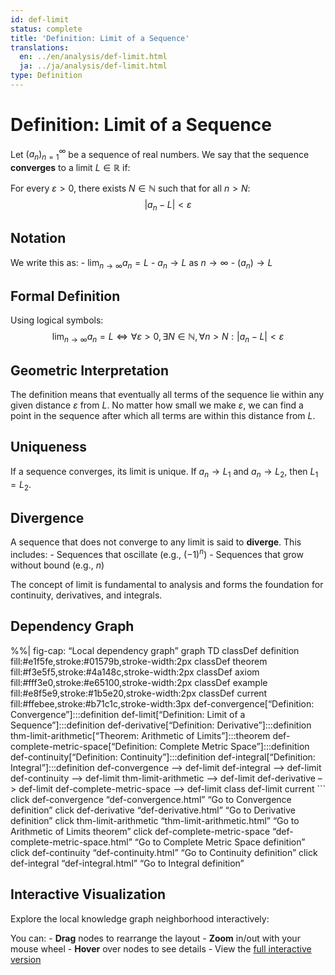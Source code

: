 ```yaml
---
id: def-limit
status: complete
title: 'Definition: Limit of a Sequence'
translations:
  en: ../en/analysis/def-limit.html
  ja: ../ja/analysis/def-limit.html
type: Definition
---
```


# Definition: Limit of a Sequence {#def-limit}

Let $(a_n)_{n=1}^{\infty}$ be a sequence of real numbers. We say that the sequence **converges** to a limit $L \in \mathbb{R}$ if:

For every $\varepsilon > 0$, there exists $N \in \mathbb{N}$ such that for all $n > N$:
$$|a_n - L| < \varepsilon$$

## Notation

We write this as:
- $\lim_{n \to \infty} a_n = L$
- $a_n \to L$ as $n \to \infty$
- $(a_n) \to L$

## Formal Definition

Using logical symbols:
$$\lim_{n \to \infty} a_n = L \iff \forall \varepsilon > 0, \exists N \in \mathbb{N}, \forall n > N : |a_n - L| < \varepsilon$$

## Geometric Interpretation

The definition means that eventually all terms of the sequence lie within any given distance $\varepsilon$ from $L$. No matter how small we make $\varepsilon$, we can find a point in the sequence after which all terms are within this distance from $L$.

## Uniqueness

If a sequence converges, its limit is unique. If $a_n \to L_1$ and $a_n \to L_2$, then $L_1 = L_2$.

## Divergence

A sequence that does not converge to any limit is said to **diverge**. This includes:
- Sequences that oscillate (e.g., $(-1)^n$)
- Sequences that grow without bound (e.g., $n$)

The concept of limit is fundamental to analysis and forms the foundation for continuity, derivatives, and integrals.

## Dependency Graph

%%| fig-cap: "Local dependency graph"
graph TD
    classDef definition fill:#e1f5fe,stroke:#01579b,stroke-width:2px
    classDef theorem fill:#f3e5f5,stroke:#4a148c,stroke-width:2px
    classDef axiom fill:#fff3e0,stroke:#e65100,stroke-width:2px
    classDef example fill:#e8f5e9,stroke:#1b5e20,stroke-width:2px
    classDef current fill:#ffebee,stroke:#b71c1c,stroke-width:3px
    def-convergence["Definition: Convergence"]:::definition
    def-limit["Definition: Limit of a Sequence"]:::definition
    def-derivative["Definition: Derivative"]:::definition
    thm-limit-arithmetic["Theorem: Arithmetic of Limits"]:::theorem
    def-complete-metric-space["Definition: Complete Metric Space"]:::definition
    def-continuity["Definition: Continuity"]:::definition
    def-integral["Definition: Integral"]:::definition
    def-convergence --> def-limit
    def-integral --> def-limit
    def-continuity --> def-limit
    thm-limit-arithmetic --> def-limit
    def-derivative --> def-limit
    def-complete-metric-space --> def-limit
    class def-limit current
```
    click def-convergence "def-convergence.html" "Go to Convergence definition"
    click def-derivative "def-derivative.html" "Go to Derivative definition"
    click thm-limit-arithmetic "thm-limit-arithmetic.html" "Go to Arithmetic of Limits theorem"
    click def-complete-metric-space "def-complete-metric-space.html" "Go to Complete Metric Space definition"
    click def-continuity "def-continuity.html" "Go to Continuity definition"
    click def-integral "def-integral.html" "Go to Integral definition"

## Interactive Visualization

Explore the local knowledge graph neighborhood interactively:

::: {.graph-viz data-id="def-limit" data-width="700" data-height="500"}
:::

You can:
- **Drag** nodes to rearrange the layout
- **Zoom** in/out with your mouse wheel
- **Hover** over nodes to see details
- View the [full interactive version](../../output/interactive/def-limit.html){target="_blank"}
